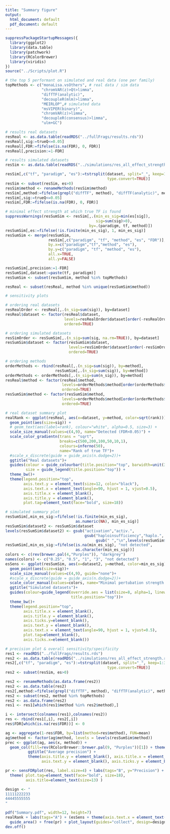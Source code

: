 ```yaml
---
title: "Summary figure"
output:
  html_document: default
  pdf_document: default
---
```


```r
suppressPackageStartupMessages({
  library(ggplot2)
  library(data.table)
  library(patchwork)
  library(RColorBrewer)
  library(viridis)
})
source("../Scripts/plot.R")
```

```r
# the top 5 performant on simulated and real data (one per family)
topMethods <- c("monaLisa.vsOthers", # real data / sim data
                "chromVAR(z)>Qt>limma",
                "diffTF(analytic)",
                "decoupleR(mlm)>limma",
                "MEIRLOP",# simulated data
                "msVIPER(binary)", 
                "chromVAR(z)>limma",
                "decoupleR(consensus)>limma",
                "ulm+GC")
```

```r
# results real datasets
resReal <- as.data.table(readRDS("../fullFrags/results.rds"))
resReal[,sig:=trueQ<=0.05]
resReal[,FDR:=fifelse(is.na(FDR), 0, FDR)]
resReal[,precision:=1-FDR]

# results simulated datasets
resSim <- as.data.table(readRDS("../simulations/res_all_effect_strength.rds"))

resSim[,c("tf", "paradigm", "es"):=tstrsplit(dataset, split="_", keep=1:3, 
                                             type.convert=TRUE)]
resSim <- subset(resSim, es>0)
resSim$method <- renameMethods(resSim$method)
resSim[,method:=fifelse(grepl("diffTF", method), "diffTF(analytic)", method)]
resSim[,sig:=trueQ<=0.05]
resSim[,FDR:=fifelse(is.na(FDR), 0, FDR)]

# minimal effect strength at which true TF is found
suppressWarnings(resSumSim <- resSim[,.(min_es_sig=min(es[sig]),
                                        sig=sum(sig)>0), 
                                     by=.(paradigm, tf, method)])
resSumSim[,es:=fifelse(!is.finite(min_es_sig), 1, min_es_sig)]
resSumSim <- merge(resSumSim, 
                   resSim[,c("paradigm", "tf", "method", "es", "FDR")], 
                   by.x=c("paradigm","tf","method", "es"),
                   by.y=c("paradigm", "tf", "method", "es"), 
                   all.x=TRUE, 
                   all.y=FALSE)

resSumSim[,precision:=1-FDR]
resSumSim[,dataset:=paste(tf, paradigm)]
resSumSim <- subset(resSumSim, method %in% topMethods)

resReal <- subset(resReal, method %in% unique(resSumSim$method))

# sensitivity plots

# ordering real datasets
resRealOrder <- resReal[,.(n_sig=sum(sig)), by=dataset]
resReal$dataset <- factor(resReal$dataset,
                          levels=resRealOrder$dataset[order(-resRealOrder$n_sig)], 
                          ordered=TRUE)

# ordering simulated datasets
resSimOrder <- resSumSim[,.(n_sig=sum(sig, na.rm=TRUE)), by=dataset]
resSumSim$dataset <- factor(resSumSim$dataset,
                            levels=resSimOrder$dataset[order(-resSimOrder$n_sig)], 
                            ordered=TRUE)

# ordering methods
orderMethods <- rbind(resReal[,.(n_sig=sum(sig)), by=method],
                      resSumSim[,.(n_sig=sum(sig)), by=method])
orderMethods <- orderMethods[,.(n_sig=sum(n_sig)), by=method]
resReal$method <- factor(resReal$method,
                         levels=orderMethods$method[order(orderMethods$n_sig)],
                         ordered=TRUE)
resSumSim$method <- factor(resSumSim$method,
                         levels=orderMethods$method[order(orderMethods$n_sig)],
                         ordered=TRUE)

# real dataset summary plot
realRank <- ggplot(resReal, aes(x=dataset, y=method, color=sqrt(rank))) +
  geom_point(aes(size=sig)) + 
  # geom_text(aes(label=rank), colour="white", alpha=0.5, size=3) + 
  scale_size_manual(values=c(4,9), name="Detected (FDR<0.05)") +
  scale_color_gradientn(trans = "sqrt",
                        breaks=c(500,200,100,50,10,1),
                        colours=inferno(50), 
                        name="Rank of true TF")+  
  #scale_x_discrete(guide = guide_axis(n.dodge=2))+
  ggtitle("Real datasets")+
  guides(colour = guide_colourbar(title.position="top", barwidth=unit(3.5,"cm")),
         size = guide_legend(title.position="top")) +
  theme_bw()+
  theme(legend.position="top",
        axis.text.y = element_text(size=12, color="black"),
        axis.text.x = element_text(angle=90, hjust = 1, vjust=0.5),
        axis.title.x = element_blank(),
        axis.title.y = element_blank(),
        plot.tag=element_text(face="bold", size=18))

# simulated summary plot
resSumSim[,min_es_sig:=fifelse(!is.finite(min_es_sig), 
                               as.numeric(NA), min_es_sig)]
resSumSim$dataset2 <- resSumSim$dataset
levels(resSumSim$dataset2) <- gsub("activation","activ.",
                                   gsub("haploinsufficiency","haplo.",
                                        gsub(" ","\n",levels(resSumSim$dataset))))
resSumSim[,min_es_sig:=fifelse(is.na(min_es_sig), "not detected", 
                               as.character(min_es_sig))]
colors <- c(rev(brewer.pal(4,"Purples")), "darkgrey")
names(colors) <- c("0.25", "0.5", "1", "3", "not detected")
esSens <- ggplot(resSumSim, aes(x=dataset2, y=method, color=min_es_sig))+
  geom_point(aes(size=sig))+
  scale_size_manual(values=c(4,9), guide="none")+
  #scale_x_discrete(guide = guide_axis(n.dodge=2))+
  scale_color_manual(values=colors, name="Minimal pertubation strength for detection")+
  ggtitle("Simulated datasets")+
  guides(colour=guide_legend(override.aes = list(size=8, alpha=1, linewidth=3),
                             title.position="top"))+
  theme_bw()+
  theme(legend.position="top",
        axis.title.x = element_blank(),
        axis.title.y = element_blank(), 
        axis.ticks.y=element_blank(),
        axis.text.y = element_blank(),
        axis.text.x = element_text(angle=90, hjust = 1, vjust=0.5),
        plot.tag=element_blank(),
        axis.ticks.x=element_blank())
```


```r
# precision plot & overall sensitivity/specificity
res1 <- readRDS("../fullFrags/results.rds")
res2 <- as.data.table(readRDS("../simulations/res_all_effect_strength.rds"))
res2[,c("tf", "paradigm", "es"):=tstrsplit(dataset, split="_", keep=1:3, 
                                             type.convert=TRUE)]
res2 <- subset(resSim, es>0)

res2 <- renameMethods(as.data.frame(res2))
res2 <- as.data.table(res2)
res2[,method:=fifelse(grepl("diffTF", method), "diffTF(analytic)", method)]
res2 <- subset(res2, method %in% topMethods)
res2 <- as.data.frame(res2)
res1 <- res1[which(res1$method %in% res2$method),]

i <- intersect(colnames(res1),colnames(res2))
res <- rbind(res1[,i], res2[,i])
res$FDR[which(is.na(res$FDR))] <- 0

ag <- aggregate(1-res$FDR, by=list(method=res$method), FUN=mean)
ag$method <- factor(ag$method, levels = levels(resSumSim$method))
prec <- ggplot(ag, aes(x, method)) + 
  geom_col(fill=rev(RColorBrewer::brewer.pal(9, "Purples"))[1]) + theme_bw() +
          ggtitle("Average precision") +
          theme(axis.title.y = element_blank(), axis.title.x = element_blank(),
                axis.text.y = element_blank(), axis.ticks.y = element_blank())

pr <- sensFDRplot(res, label.size=4) + labs(tags="B", y="Precision") +
  theme( plot.tag=element_text(face="bold", size=18),
         axis.title=element_text(size=13) )
```

```r
design <- "
11111222233
44445555555
"

pdf("Summary.pdf", width=12, height=7)
realRank + labs(tags="A") + (esSens + theme(axis.text.x = element_text())) + prec + 
  guide_area() + free(pr) + plot_layout(guides="collect", design=design)
dev.off()
```
